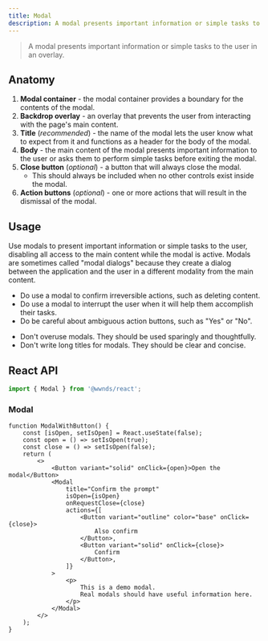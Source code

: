 ```yaml
---
title: Modal
description: A modal presents important information or simple tasks to the user in an overlay.
---
```



> A modal presents important information or simple tasks to the user in an overlay.

## Anatomy

1. **Modal container** - the modal container provides a boundary for the contents of the modal.
1. **Backdrop overlay** - an overlay that prevents the user from interacting with the page's main content.
1. **Title** (_recommended_) - the name of the modal lets the user know what to expect from it and functions as a header for the body of the modal.
1. **Body** - the main content of the modal presents important information to the user or asks them to perform simple tasks before exiting the modal.
1. **Close button** (_optional_) - a button that will always close the modal.
	- This should always be included when no other controls exist inside the modal.
1. **Action buttons** (_optional_) - one or more actions that will result in the dismissal of the modal.

## Usage

Use modals to present important information or simple tasks to the user, disabling all access to the main content while the modal is active.
Modals are sometimes called "modal dialogs" because they create a dialog between the application and the user in a different modality from the main content.

<CalloutSuccess title="Do">
	<ul>
		<li>Do use a modal to confirm irreversible actions, such as deleting content.</li>
		<li>Do use a modal to interrupt the user when it will help them accomplish their tasks.</li>
		<li>Do be careful about ambiguous action buttons, such as "Yes" or "No".</li>
	</ul>
</CalloutSuccess>

<CalloutError title="Don't">
	<ul>
		<li>Don't overuse modals. They should be used sparingly and thoughtfully.</li>
		<li>Don't write long titles for modals. They should be clear and concise.</li>
	</ul>
</CalloutError>

## React API

```js
import { Modal } from '@wwnds/react';
```

### Modal

```tsx live
function ModalWithButton() {
	const [isOpen, setIsOpen] = React.useState(false);
	const open = () => setIsOpen(true);
	const close = () => setIsOpen(false);
	return (
		<>
			<Button variant="solid" onClick={open}>Open the modal</Button>
			<Modal
				title="Confirm the prompt"
				isOpen={isOpen}
				onRequestClose={close}
				actions={[
					<Button variant="outline" color="base" onClick={close}>
						Also confirm
					</Button>,
					<Button variant="solid" onClick={close}>
						Confirm
					</Button>,
				]}
			>
				<p>
					This is a demo modal.
					Real modals should have useful information here.
				</p>
			</Modal>
		</>
	);
}
```

<PropsTable from={Modal} />
